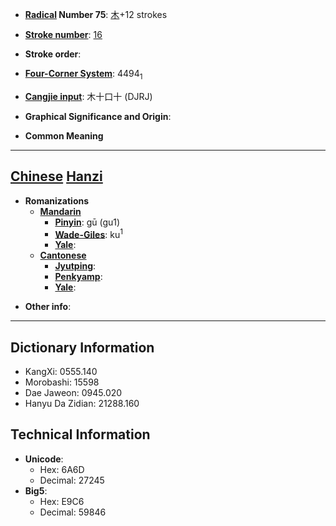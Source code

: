 * '''[[Wiktionary:Chinese radical index| Radical]] Number 75''': [[Wiktionary:Chinese radical index 木|木]]+12 strokes

* '''[[Wiktionary:Chinese total strokes index|Stroke number]]''': [[Wiktionary:Chinese total strokes index 16|16]]

* '''Stroke order''': 

* '''[[Wiktionary:Chinese four corner index|Four-Corner System]]''': 4494<sub>1</sub>

* '''[[Wiktionary:Chinese Cangjie index|Cangjie input]]''': 木十口十 (DJRJ)

* '''Graphical Significance and Origin''': 

* '''Common Meaning'''

----

== [[Chinese]] [[Hanzi]] ==

* '''Romanizations'''
** '''[[Mandarin]]'''
*** '''[[Pinyin]]''': gū (gu1)
*** '''[[Wade-Giles]]''': ku<sup>1</sup>
*** '''[[Yale]]''': 
** '''[[Cantonese]]'''
*** '''[[Jyutping]]''':
*** '''[[Penkyamp]]''': 
*** '''[[Yale]]''': 

* '''Other info''': 

----

== Dictionary Information ==

* KangXi: 0555.140
* Morobashi: 15598
* Dae Jaweon: 0945.020
* Hanyu Da Zidian: 21288.160

== Technical Information ==

* '''Unicode''':
** Hex: 6A6D
** Decimal: 27245
* '''Big5''':
** Hex: E9C6
** Decimal: 59846